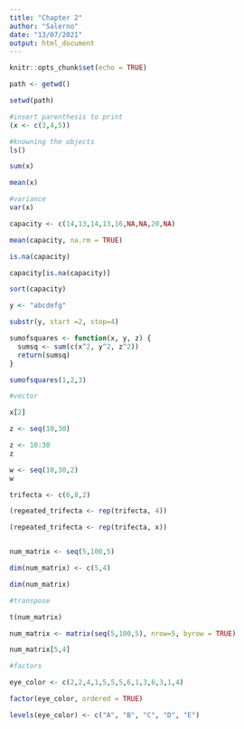 ```yaml
---
title: "Chapter 2"
author: "Salerno"
date: "13/07/2021"
output: html_document
---
```


```r
knitr::opts_chunk$set(echo = TRUE)
```

```r
path <- getwd()

setwd(path)
```

```r

#insert parenthesis to print
(x <- c(3,4,5))

```

```r

#knowning the objects
ls()

```
```r

sum(x)

mean(x)

#variance
var(x)
```
```r

capacity <- c(14,13,14,13,16,NA,NA,20,NA)

mean(capacity, na.rm = TRUE)

is.na(capacity)

capacity[is.na(capacity)]

sort(capacity)
```

```r

y <- "abcdefg"

substr(y, start =2, stop=4)

```
```r

sumofsquares <- function(x, y, z) {
  sumsq <- sum(c(x^2, y^2, z^2))
  return(sumsq)
}

sumofsquares(1,2,3)
```
```r

#vector

x[2]

```
```r

z <- seq(10,30)

z <- 10:30
z

w <- seq(10,30,2)
w

```
```r

trifecta <- c(6,8,2)

(repeated_trifecta <- rep(trifecta, 4))

(repeated_trifecta <- rep(trifecta, x))



```
```r

num_matrix <- seq(5,100,5)

dim(num_matrix) <- c(5,4)

dim(num_matrix)

#transpose

t(num_matrix)
```
```r

num_matrix <- matrix(seq(5,100,5), nrow=5, byrow = TRUE)

```
```r

num_matrix[5,4]

```

```r

#factors

eye_color <- c(2,2,4,1,5,5,5,6,1,3,6,3,1,4)

factor(eye_color, ordered = TRUE)

levels(eye_color) <- c("A", "B", "C", "D", "E")

```

